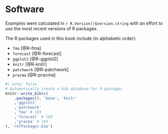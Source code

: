 # Software {.unnumbered}

Examples were calculated in `r R.Version()$version.string` with an effort to use the most recent versions of R packages.

The R packages used in this book include (in alphabetic order):

* `fma` [@R-fma]
* `forecast` [@R-forecast]
* `ggplot2` [@R-ggplot2]
* `knitr` [@R-knitr]
* `patchwork` [@R-patchwork]
* `pracma` [@R-pracma]


```r
#| echo: false
# Automatically create a bib database for R packages
knitr::write_bib(c(
    .packages(), 'base', 'knitr'
    ,'ggplot2'
    ,'patchwork'
    ,'fma' # l03
    ,'forecast' # l03
    ,'pracma' # l03
), 'refPackages.bib')
```


<!-- ```{r, eval = FALSE, include=FALSE} -->
<!-- library(lmtest) -->
<!-- library(randtests) -->
<!-- # TS intro -->
<!-- library(Ecdat) -->
<!-- # ARMA -->
<!-- library(funtimes) -->
<!-- library(forecast) -->
<!-- # Reg1 -->
<!-- library(tseries) -->
<!-- library(dynlm) -->
<!-- library(urca) -->
<!-- library(dplyr) -->
<!-- library(ecm) -->
<!-- # Reg2 -->
<!-- # plotting -->
<!-- library(plotly) -->
<!-- ``` -->

